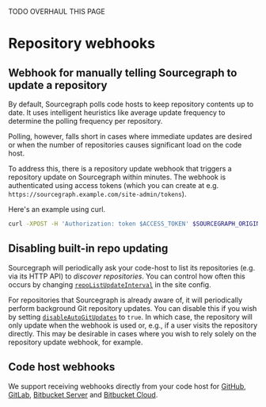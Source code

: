 TODO OVERHAUL THIS PAGE

# Repository webhooks

## Webhook for manually telling Sourcegraph to update a repository

By default, Sourcegraph polls code hosts to keep repository contents up to date. It uses intelligent heuristics like average update frequency to determine the polling frequency per repository.

Polling, however, falls short in cases where immediate updates are desired or when the number of repositories causes significant load on the code host.

To address this, there is a repository update webhook that triggers a repository update on Sourcegraph within minutes. The webhook is authenticated using access tokens (which you can create at e.g. `https://sourcegraph.example.com/site-admin/tokens`).

Here's an example using curl.

```bash
curl -XPOST -H 'Authorization: token $ACCESS_TOKEN' $SOURCEGRAPH_ORIGIN/.api/repos/$REPO_NAME/-/refresh
```

## Disabling built-in repo updating

Sourcegraph will periodically ask your code-host to list its repositories (e.g. via its HTTP API) to _discover repositories_. You can control how often this occurs by changing [`repoListUpdateInterval`](/admin/config/site_config) in the site config.

For repositories that Sourcegraph is already aware of, it will periodically perform background Git repository updates. You can disable this if you wish by setting [`disableAutoGitUpdates`](/admin/config/site_config) to `true`. In which case, the repository will only update when the webhook is used or, e.g., if a user visits the repository directly. This may be desirable in cases where you wish to rely solely on the repository update webhook, for example.

## Code host webhooks

We support receiving webhooks directly from your code host for [GitHub](/admin/config/webhooks/incoming#github), [GitLab](/admin/config/webhooks/incoming#gitlab), [Bitbucket Server](/admin/config/webhooks/incoming#bitbucket-server) and [Bitbucket Cloud](/admin/config/webhooks/incoming#bitbucket-cloud).

